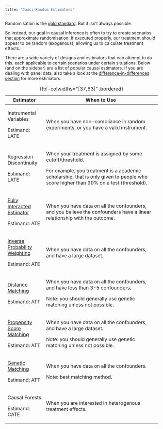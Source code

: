 ```yaml
---
title: "Quasi-Random Estimators"
---
```


Randomisation is the [gold standard](random.qmd). But it isn't always possible.

So instead, our goal in causal inference is often to try to create secnarios that approximate randomisation. If executed properly, our treatment should appear to be random (exogenous), allowing us to calculate treatment effects.

There are a wide variety of designs and estimators that can attempt to do this, each applicable to certain scenarios under certain situations. Below (and on the sidebar) are a list of popular causal estimators. If you are dealing with panel data, also take a look at the [difference-in-differences section](../did/did.qmd) for more estimators.

+--------------------------------------------+-------------------------------------------------------------------------------------------------------------------------------------+
| Estimator                                  | When to Use                                                                                                                         |
+============================================+=====================================================================================================================================+
| Instrumental Variables                     | When you have non-compliance in random experiments, or you have a valid instrument.                                                 |
|                                            |                                                                                                                                     |
| ::: small                                  |                                                                                                                                     |
| Estimand: LATE                             |                                                                                                                                     |
| :::                                        |                                                                                                                                     |
+--------------------------------------------+-------------------------------------------------------------------------------------------------------------------------------------+
| Regression Discontinuity                   | When your treatment is assigned by some cutoff/threshold.                                                                           |
|                                            |                                                                                                                                     |
| ::: small                                  | ::: small                                                                                                                           |
| Estimand: LATE                             | For example, you treatment is a academic scholarship, that is only given to people who score higher than 90% on a test (threshold). |
| :::                                        | :::                                                                                                                                 |
+--------------------------------------------+-------------------------------------------------------------------------------------------------------------------------------------+
| [Fully Interacted Estimator](interact.qmd) | When you have data on all the confounders, and you believe the confounders have a linear relationship with the outcome.             |
|                                            |                                                                                                                                     |
| ::: small                                  |                                                                                                                                     |
| Estimand: ATE                              |                                                                                                                                     |
| :::                                        |                                                                                                                                     |
+--------------------------------------------+-------------------------------------------------------------------------------------------------------------------------------------+
| [Inverse Probability Weighting](ipw.qmd)   | When you have data on all the confounders, and have a large dataset.                                                                |
|                                            |                                                                                                                                     |
| ::: small                                  |                                                                                                                                     |
| Estimand: ATE                              |                                                                                                                                     |
| :::                                        |                                                                                                                                     |
+--------------------------------------------+-------------------------------------------------------------------------------------------------------------------------------------+
| [Distance Matching](distance.qmd)          | When you have data on all the confounders, and have less than 3-5 confounders.                                                      |
|                                            |                                                                                                                                     |
| ::: small                                  | ::: small                                                                                                                           |
| Estimand: ATT                              | Note: you should generally use genetic matching unless not possible.                                                                |
| :::                                        | :::                                                                                                                                 |
+--------------------------------------------+-------------------------------------------------------------------------------------------------------------------------------------+
| [Propensity Score Matching](pscore.qmd)    | When you have data on all the confounders, and have a large dataset.                                                                |
|                                            |                                                                                                                                     |
| ::: small                                  | ::: small                                                                                                                           |
| Estimand: ATT                              | Note: you should generally use genetic matching unless not possible.                                                                |
| :::                                        | :::                                                                                                                                 |
+--------------------------------------------+-------------------------------------------------------------------------------------------------------------------------------------+
| [Genetic Matching](genetic.qmd)            | When you have data on all the confounders.                                                                                          |
|                                            |                                                                                                                                     |
| ::: small                                  | ::: small                                                                                                                           |
| Estimand: ATT                              | Note: best matching method.                                                                                                         |
| :::                                        | :::                                                                                                                                 |
+--------------------------------------------+-------------------------------------------------------------------------------------------------------------------------------------+
| Causal Forests                             | When you are interested in heterogenous treatment effects.                                                                          |
|                                            |                                                                                                                                     |
| ::: small                                  |                                                                                                                                     |
| Estimand: CATE                             |                                                                                                                                     |
| :::                                        |                                                                                                                                     |
+--------------------------------------------+-------------------------------------------------------------------------------------------------------------------------------------+

: {tbl-colwidths="\[37,63\]" .bordered}
